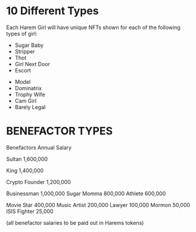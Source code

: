 
# 10 Different Types

Each Harem Girl will have unique NFTs shown for each of the following types of girl:

<Row className="py-2">
<Col className="offset-1" md={3} sm={4} xs={5}>

- Sugar Baby
- Stripper
- Thot
- Girl Next Door
- Escort

</Col>
<Col md={4} xs="auto">

- Model
- Dominatrix
- Trophy Wife
- Cam Girl
- Barely Legal

</Col>
</Row>

# BENEFACTOR TYPES
Benefactors Annual Salary
<Row className="py-2">
<Col className="offset-1" md={5} sm={4} xs={5}>
Sultan 1,600,000 

King 1,400,000 

Crypto Founder 1,200,000 
</Col>
<Col md={4} sm={4} xs={5}>
Businessman 1,000,000 
Sugar Momma 800,000 
Athlete 600,000 

Movie Star 400,000 
Music Artist 200,000 
Lawyer 100,000 
Mormon 50,000 
ISIS Fighter 25,000 
</Col>
</Row>

(all benefactor salaries to be paid out in Harems tokens)